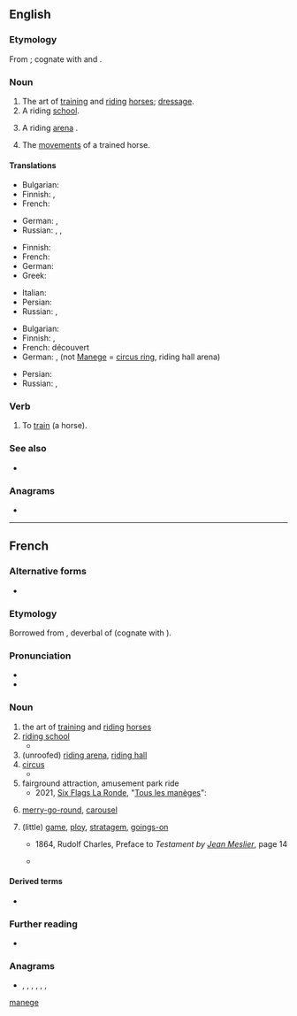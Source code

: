 {{also|manege|Manege|manége}}
==English==

===Etymology===
From {{bor|en|fr|manège}}; cognate with {{cog|fr|manier}} and {{cog|en|manage}}.

===Noun===
{{en-noun|~}}

# The art of [[train]]ing and [[ride|riding]] [[horse]]s; [[dressage]].
# A riding [[school]].
# {{lb|en|UK}} A riding [[arena]] {{gloss|enclosed, but usually unroofed area, in contradistinction to a [[riding hall]]}}.
# The [[movement]]s of a trained horse.

====Translations====
{{trans-top|art}}
* Bulgarian: {{t|bg|ездитно изкуство|n}}
* Finnish: {{t|fi|[[hevonen|hevosten]] [[koulutustaito|koulutus]]- [[ja]] [[ratsastustaito]]}}, {{t+|fi|dresyyri}}
* French: {{t+|fr|manège|m}}
{{trans-mid}}
* German: {{t|de|Dressierkunst|f}}, {{t|de|Reitkunst|f}}
* Russian: {{t|ru|[[иску́сство]] [[верхово́й]] [[езда|езды́]]|n}} {{qualifier|art of riding}}, {{t|ru|[[иску́сство]] [[дрессировка|дрессиро́вки]] [[лошадь|лошаде́й]]|n}} {{qualifier|art of training}}, {{t+|ru|мане́ж|m}}
{{trans-bottom}}

{{trans-top|school}}
* Finnish: {{t|fi|ratsastuskoulu}}
* French: {{t+|fr|manège|m}}
* German: {{t+|de|Reitschule|f}}
* Greek: {{t|el|σχολή ιππασίας|f|sc=Grek}}
{{trans-mid}}
* Italian: {{t+|it|maneggio|m}}
* Persian: {{t+|fa|مانژ|tr=mânež|sc=fa-Arab}}
* Russian: {{t|ru|[[шко́ла]] [[верхово́й]] [[езда|езды́]]|f}}, {{t+|ru|мане́ж|m}}
{{trans-bottom}}

{{trans-top|unroofed arena}}
* Bulgarian: {{t|bg|манеж|m}}
* Finnish: {{t|fi|ratsastuskenttä}}, {{t+|fi|kenttä}} {{q|1=note: {{m|fi|maneesi}} = (indoor) [[riding hall]]}}
* French: {{t+|fr|manège|m}} découvert
* German: {{t|de|Reitplatz}}, {{t|de|Reitbahn}} (not [[Manege]] = [[circus ring]], riding hall arena)
{{trans-mid}}
* Persian: {{t+|fa|مانژ|tr=mânež|sc=fa-Arab}}
* Russian: {{t+|ru|мане́ж|m}}, {{t+|ru|аре́на|f}}
{{trans-bottom}}

===Verb===
{{en-verb}}

# {{lb|en|transitive}} To [[train]] (a horse).

===See also===
* {{l|en|dressage}}

===Anagrams===
* {{anagrams|en|a=aeegmn|Meegan|menage|ménage}}

[[Category:English terms spelled with È|manege]]
{{c|en|Equestrianism}}

----

==French==

===Alternative forms===
* {{alt|fr|manége||obsolete}}

===Etymology===
Borrowed from {{bor|fr|it|maneggio}}, deverbal of {{m|it|maneggiare}} (cognate with {{cog|fr|manier}}).

===Pronunciation===
* {{fr-IPA}}
* {{audio|fr|LL-Q150 (fra)-DSwissK-manège.wav|Audio}}

===Noun===
{{fr-noun|m}}

# the art of [[training]] and [[riding]] [[horse]]s
# [[riding school]]
#* {{RQ:Proust Temps|volume=4|chapter=2|passage=Quelquefois j'en voyais telle ou telle arrêtée sur la plage, sans agrément et que pourtant bien des coïncidences semblaient certifier être la même que j'avais été désespéré de ne pouvoir approcher au moment où elle sortait avec ses amies du '''manège''' ou de l'école de gymnastique.|t=Sometimes I saw some girl resting upon the beach, devoid of charm, and yet apparently identified by various features as one whom I had been in despair at not being able to approach at the moment when she emerged with her friends from the '''riding school''' or gymnasium.|translator=C. K. Scott Moncrieff}}
# (unroofed) [[riding arena]], [[riding hall]]
# [[circus]]
#* {{RQ:Proust Temps|volume=7|chapter=4|passage=Qui n'a vu un vieux maître de '''manège''' cardiaque faire toutes les acrobaties auxquelles on n'aurait pu croire que son coeur résisterait une minute?|t=We have all seen an old '''circus''' performer with a weak heart accomplish acrobatic tricks which no one would believe his heart could stand.|translator=C.K. Scott Moncrieff}}
# fairground attraction, amusement park ride
#* 2021, [[:w:La Ronde (amusement park)|Six Flags La Ronde]], "[https://www.laronde.com/larondefr/things-to-do/all-rides Tous les manèges]":
#*: {{quote|fr|Des plus hauts sommets aux aventures plus clémentes, nous avons une foule de '''manèges''' que vous pourrez apprécier ensemble.|From the highest peaks to gentler adventures, we have a host of '''rides''' to enjoy together.}}
# {{lb|fr|specifically}} [[merry-go-round]], [[carousel]]
# {{lb|fr|figuratively}} (little) [[game]], [[ploy]], [[stratagem]], [[goings-on]]
#: {{syn|fr|jeu}}
#* 1864, Rudolf Charles, Preface to ''Testament by [[:w:Jean Meslier|Jean Meslier]]'', page 14
#*: {{quote|fr|Tous ces '''manèges''', bien qu'impuissants pour nous tuer, nous faisaient des torts immenses...|All these '''games''', although powerless to kill us, were doing us immense harm…}}
#* {{RQ:Proust Temps|volume=3|chapter=1|passage=Mais après trois jours, pour que le concierge ne pût se rendre compte de mon '''manège''', je m'en allai beaucoup plus loin, jusqu'à un point quelconque du parcours habituel de la duchesse.|t=But after the third day, so that the porter should not discover my '''stratagem''', I betook myself much farther afield, to some point upon the Duchess's usual route.|translator=C. K. Scott Moncrieff}}

====Derived terms====
* {{l|fr|manéger}}

===Further reading===
* {{R:TLFi}}

===Anagrams===
* {{l|fr|engame}}, {{l|fr|engamé}}, {{l|fr|magnée}}, {{l|fr|mangée}}, {{l|fr|Mégane}}, {{l|fr|ménage}}, {{l|fr|ménagé}}

{{C|fr|Amusement rides}}
